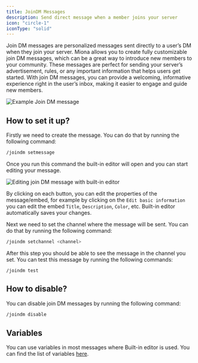 ```yaml
---
title: JoinDM Messages
description: Send direct message when a member joins your server
icon: "circle-1"
iconType: "solid"
---
```


Join DM messages are personalized messages sent directly to a user’s DM when they join your server. Miona allows you to create fully customizable join DM messages, which can be a great way to introduce new members to your community. These messages are perfect for sending your server’s advertisement, rules, or any important information that helps users get started. With join DM messages, you can provide a welcoming, informative experience right in the user’s inbox, making it easier to engage and guide new members.

<Frame caption="Example Join DM message">
    <img src="/images/joindm/example-joindm.png" alt="Example Join DM message"/>
</Frame>


## How to set it up?
Firstly we need to create the message. You can do that by running the following command:
```sh
/joindm setmessage
```


Once you run this command the built-in editor will open and you can start editing your message.

<Frame caption="Editing join DM message with built-in editor">
    <img src="/images/joindm/editing-joindm.png" alt="Editing join DM message with built-in editor"/>
</Frame>


By clicking on each button, you can edit the properties of the message/embed, for example by clicking on the `Edit basic information` you can edit the embed `Title`, `Description`, `Color`, etc.
<Note>
Built-in editor automatically saves your changes.
</Note>

Next we need to set the channel where the message will be sent. You can do that by running the following command:
```sh
/joindm setchannel <channel>
```

After this step you should be able to see the message in the channel you set.
You can test this message by running the following commands:
```
/joindm test
```

## How to disable?
You can disable join DM messages by running the following command:
```sh
/joindm disable
```

## Variables
You can use variables in most messages where Built-in editor is used.
You can find the list of variables [here](/variables).